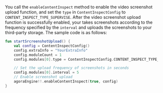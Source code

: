 <PlatformWrapper platform="android">

You call the `enableContentInspect` method to enable the video screenshot upload function, and set the `type` in `ContentInspectConfig` to `CONTENT_INSPECT_TYPE_SUPERVISE`. After the video screenshot upload function is successfully enabled, your <Vpl k="CLIENT"/> takes screenshots according to the frequency specified by the `interval` and uploads the screenshots to your third-party storage. The sample code is as follows:

``` kotlin
fun startSrcreenshotUpload() {
    val config = ContentInspectConfig()
    config.extraInfo = "YourExtraInfo"
    config.moduleCount = 1
    config.modules[0].type = ContentInspectConfig.CONTENT_INSPECT_TYPE_SUPERVISE

    // Set the upload frequency of screenshots in seconds
    config.modules[0].interval = 5
    // Enable screenshot upload
    agoraEngine!!.enableContentInspect(true, config)
}
```
</PlatformWrapper>